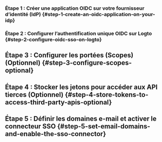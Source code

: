 
### Étape 1 : Créer une application OIDC sur votre fournisseur d’identité (IdP) \{#step-1-create-an-oidc-application-on-your-idp}

<Step1 />

### Étape 2 : Configurer l’authentification unique OIDC sur Logto \{#step-2-configure-oidc-sso-on-logto}

<Step2 />

## Étape 3 : Configurer les portées (Scopes) (Optionnel) \{#step-3-configure-scopes-optional}

<Step3 />

## Étape 4 : Stocker les jetons pour accéder aux API tierces (Optionnel) \{#step-4-store-tokens-to-access-third-party-apis-optional}

<Step4 />

## Étape 5 : Définir les domaines e-mail et activer le connecteur SSO \{#step-5-set-email-domains-and-enable-the-sso-connector}

<Step5 />
